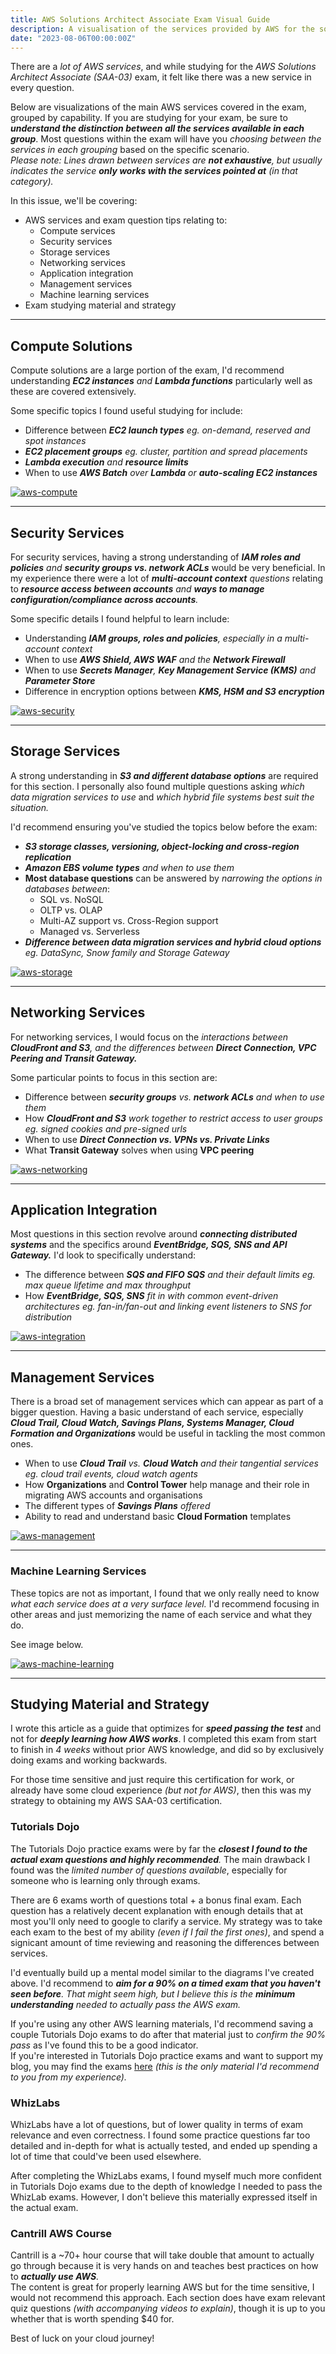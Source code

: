 ```yaml
---
title: AWS Solutions Architect Associate Exam Visual Guide
description: A visualisation of the services provided by AWS for the solutions architect associate exam and tips to study for it
date: "2023-08-06T00:00:00Z"
---
```


There are a _lot of AWS services_, and while studying for the _AWS Solutions Architect Associate (SAA-03)_ exam, it felt like there was a new service in every question.

Below are visualizations of the main AWS services covered in the exam, grouped by capability.
If you are studying for your exam, be sure to **_understand the distinction between all the services available in each group_**.
Most questions within the exam will have you _choosing between the services in each grouping_ based on the specific scenario.   
_Please note: Lines drawn between services are **not exhaustive**, but usually indicates the service **only works with the services pointed at** (in that category)._

In this issue, we'll be covering:
- AWS services and exam question tips relating to:
    - Compute services
    - Security services
    - Storage services
    - Networking services
    - Application integration
    - Management services
    - Machine learning services
- Exam studying material and strategy

---

## Compute Solutions
Compute solutions are a large portion of the exam, I'd recommend understanding _**EC2 instances** and **Lambda functions**_ particularly well as these are covered extensively.

Some specific topics I found useful studying for include:
- Difference between _**EC2 launch types** eg. on-demand, reserved and spot instances_
- _**EC2 placement groups** eg. cluster, partition and spread placements_
- _**Lambda execution** and **resource limits**_
- When to use _**AWS Batch** over **Lambda** or **auto-scaling EC2 instances**_

[![aws-compute](./../aws-solutions-architect-associate/aws-compute.png)](./../aws-solutions-architect-associate/aws-compute.png)

---

## Security Services
For security services, having a strong understanding of _**IAM roles and policies** and **security groups vs. network ACLs**_ would be very beneficial.
In my experience there were a lot of _**multi-account context** questions_ relating to _**resource access between accounts** and **ways to manage configuration/compliance across accounts**._

Some specific details I found helpful to learn include:
- Understanding _**IAM groups, roles and policies**, especially in a multi-account context_
- When to use _**AWS Shield, AWS WAF** and the **Network Firewall**_
- When to use _**Secrets Manager**, **Key Management Service (KMS)** and **Parameter Store**_ 
- Difference in encryption options between _**KMS, HSM and S3 encryption**_

[![aws-security](./../aws-solutions-architect-associate/aws-security.png)](./../aws-solutions-architect-associate/aws-security.png)

---

## Storage Services
A strong understanding in _**S3 and different database options**_ are required for this section.
I personally also found multiple questions asking _which data migration services to use_ and _which hybrid file systems best suit the situation._

I'd recommend ensuring you've studied the topics below before the exam:
- _**S3 storage classes, versioning, object-locking and cross-region replication**_
- _**Amazon EBS volume types** and when to use them_
- **Most database questions** can be answered by _narrowing the options in databases between_:
    - SQL vs. NoSQL
    - OLTP vs. OLAP
    - Multi-AZ support vs. Cross-Region support
    - Managed vs. Serverless
- _**Difference between data migration services and hybrid cloud options** eg. DataSync, Snow family and Storage Gateway_

[![aws-storage](./../aws-solutions-architect-associate/aws-storage.png)](./../aws-solutions-architect-associate/aws-storage.png)

---

## Networking Services
For networking services, I would focus on the _interactions between **CloudFront and S3**, and the differences between **Direct Connection, VPC Peering and Transit Gateway.**_

Some particular points to focus in this section are:
- Difference between _**security groups** vs. **network ACLs** and when to use them_
- How _**CloudFront and S3** work together to restrict access to user groups eg. signed cookies and pre-signed urls_
- When to use _**Direct Connection vs. VPNs vs. Private Links**_
- What **Transit Gateway** solves when using **VPC peering**

[![aws-networking](./../aws-solutions-architect-associate/aws-networking.png)](./../aws-solutions-architect-associate/aws-networking.png)

---

## Application Integration
Most questions in this section revolve around _**connecting distributed systems**_ and the specifics around _**EventBridge, SQS, SNS and API Gateway.**_
I'd look to specifically understand:

- The difference between _**SQS and FIFO SQS** and their default limits eg. max queue lifetime and max throughput_
- How _**EventBridge, SQS, SNS** fit in with common event-driven architectures eg. fan-in/fan-out and linking event listeners to SNS for distribution_ 

[![aws-integration](./../aws-solutions-architect-associate/aws-integration.png)](./../aws-solutions-architect-associate/aws-integration.png)

---

## Management Services
There is a broad set of management services which can appear as part of a bigger question. 
Having a basic understand of each service, especially _**Cloud Trail, Cloud Watch, Savings Plans, Systems Manager, Cloud Formation and Organizations**_ would be useful in tackling the most common ones. 

- When to use _**Cloud Trail** vs. **Cloud Watch** and their tangential services eg. cloud trail events, cloud watch agents_
- How **Organizations** and **Control Tower** help manage and their role in migrating AWS accounts and organisations
- The different types of _**Savings Plans** offered_
- Ability to read and understand basic **Cloud Formation** templates

[![aws-management](./../aws-solutions-architect-associate/aws-management.png)](./../aws-solutions-architect-associate/aws-management.png)

---

### Machine Learning Services
These topics are not as important, I found that we only really need to know _what each service does at a very surface level._ 
I'd recommend focusing in other areas and just memorizing the name of each service and what they do.

See image below.

[![aws-machine-learning](./../aws-solutions-architect-associate/aws-machine-learning.png)](./../aws-solutions-architect-associate/aws-machine-learning.png)

---

## Studying Material and Strategy
I wrote this article as a guide that optimizes for _**speed passing the test**_ and not for _**deeply learning how AWS works**_.
I completed this exam from start to finish in _4 weeks_ without prior AWS knowledge, and did so by exclusively doing exams and working backwards.

For those time sensitive and just require this certification for work, or already have some cloud experience _(but not for AWS)_,
then this was my strategy to obtaining my AWS SAA-03 certification.

### Tutorials Dojo
The Tutorials Dojo practice exams were by far the _**closest I found to the actual exam questions and highly recommended**._
The main drawback I found was the _limited number of questions available_, especially for someone who is learning only through exams.

There are 6 exams worth of questions total + a bonus final exam. 
Each question has a relatively decent explanation with enough details that at most you'll only need to google to clarify a service.
My strategy was to take each exam to the best of my ability _(even if I fail the first ones)_, 
and spend a signicant amount of time reviewing and reasoning the differences between services.

I'd eventually build up a mental model similar to the diagrams I've created above.
I'd recommend to _**aim for a 90% on a timed exam that you haven't seen before**._ 
_That might seem high, but I believe this is the **minimum understanding** needed to actually pass the AWS exam._

If you're using any other AWS learning materials, I'd recommend saving a couple Tutorials Dojo exams to do after that material just to _confirm the 90% pass_ as I've found this to be a good indicator.  
If you're interested in Tutorials Dojo practice exams and want to support my blog, you may find the exams [here](https://portal.tutorialsdojo.com/product/aws-certified-solutions-architect-associate-practice-exams/ref/177316)
_(this is the only material I'd recommend to you from my experience)._

### WhizLabs
WhizLabs have a lot of questions, but of lower quality in terms of exam relevance and even correctness.
I found some practice questions far too detailed and in-depth for what is actually tested, 
and ended up spending a lot of time that could've been used elsewhere.

After completing the WhizLabs exams, 
I found myself much more confident in Tutorials Dojo exams due to the depth of knowledge I needed to pass the WhizLab exams.
However, I don't believe this materially expressed itself in the actual exam.

### Cantrill AWS Course
Cantrill is a ~70+ hour course that will take double that amount to actually go through because it is very hands on and teaches best practices on how to _**actually use AWS**._  
The content is great for properly learning AWS but for the time sensitive, I would not recommend this approach.
Each section does have exam relevant quiz questions _(with accompanying videos to explain)_, though it is up to you whether that is worth spending $40 for.

Best of luck on your cloud journey!

